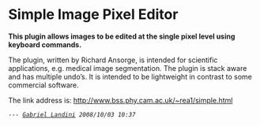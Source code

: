 = Simple Image Pixel Editor =

'''This plugin allows images to be edited at the single pixel level using keyboard commands.'''

The plugin, written by Richard Ansorge, is intended for scientific applications, e.g. medical image segmentation. The plugin is stack aware and has multiple undo’s. It is intended to be lightweight in contrast to some commercial software.

The link address is: http://www.bss.phy.cam.ac.uk/~rea1/simple.html

 --- ''[[:users:glandini|Gabriel Landini]] 2008/10/03 10:37''
